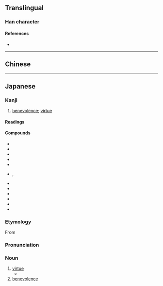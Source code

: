 {{also|德}}
{{character info/new}}
==Translingual==

===Han character===
{{Han char|rn=60|rad=彳|as=11|sn=14|four=|canj=HOJWP,XHOJW|ids=⿰彳⿳十罒心}}

====References====
* {{Han ref|kx=0370.401|dkj=10237|dj=0697.240|hdz=20839.200|uh=5FB3|ud=24499}}

----

==Chinese==
{{zh-see|德|v}}

----

==Japanese==
{{ja-kanji forms|徳|德}}

===Kanji===
{{ja-kanji|grade=5|rs=彳11|kyu=德}}

# [[benevolence]]; [[virtue]]

====Readings====
{{ja-readings
|goon=とく
|kanon=とく
|kun=おしえ
|nanori=のり
}}

====Compounds====
{{der-top3|Compounds}}
* {{ja-r|悪徳|あくとく}}
* {{ja-r|徳育|とくいく}}
* {{ja-r|徳化|とっか}}
* {{ja-r|徳義|とくぎ}}
* {{ja-r|徳行|とっこう}}
* {{ja-r|徳人|とくじん}}, {{ja-r|徳人|とくにん}}
{{der-mid3}}
* {{ja-r|徳性|とくせい}}
* {{ja-r|徳政|とくせい}}
* {{ja-r|徳は孤ならず|とく は こ ならず}}
* {{ja-r|徳目|とくもく}}
* {{ja-r|徳用|とくよう}}
* {{ja-r|徳利|とっくり}}
{{der-bottom}}

===Etymology===
{{ja-kanjitab|yomi=o|とく}}
{{swp|lang=ja}}
From {{der|ja|ltc|德|tr=tok|sort=とく}}

===Pronunciation===
{{ja-pron|acc=0|y=o|とく}}

===Noun===
{{ja-noun|とく|kyu=德}}

# [[virtue]]
#* {{quote-book||date=Oct 1 2004|publisher={{w|Wizards of the Coast}}||{{ruby|{{lang|ja|[神](かみ)[河](がわ)[物](もの)[語](がたり)}}}}|trans-title=Tales of Kamigawa|chapter={{ruby|{{lang|ja|[八](や)ツ[尾](お)[半](はん)}}}}|trans-chapter=Eight-and-a-Half-Tails|||{{ja-usex|'''徳'''とはあらゆる魂に広がる内なる光なり。|'''とく''' と は あらゆる たましい に ひろがる ないなる ひかり なり。|Virtue is an inner light that can prevail in every soul.}}|language=Japanese}}
# [[benevolence]]